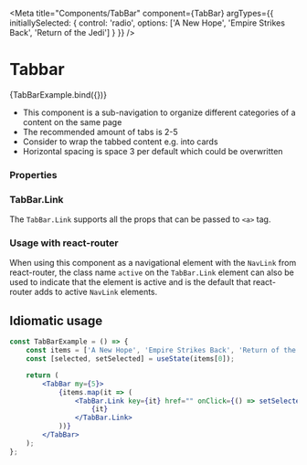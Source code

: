 
<Meta
    title="Components/TabBar"
    component={TabBar}
    argTypes={{
        initiallySelected: {
            control: 'radio',
            options: ['A New Hope', 'Empire Strikes Back', 'Return of the Jedi']
        }
    }}
/>

# Tabbar

<Canvas>
    <Story name="Default" args={{}}>
        {TabBarExample.bind({})}
    </Story>
</Canvas>

-   This component is a sub-navigation to organize different categories of a content on the same page
-   The recommended amount of tabs is 2-5
-   Consider to wrap the tabbed content e.g. into cards
-   Horizontal spacing is space 3 per default which could be overwritten

### Properties

<ArgsTable of={TabBar.Link} />
<StyledSystemLinks component="TabBar" supportedProps={['margin']} />

### TabBar.Link

The `TabBar.Link` supports all the props that can be passed to `<a>` tag.

### Usage with react-router

When using this component as a navigational element with the `NavLink` from react-router, the class name `active` on the
`TabBar.Link` element can also be used to indicate that the element is active and is the default that react-router adds
to active `NavLink` elements.

## Idiomatic usage

```jsx
const TabBarExample = () => {
    const items = ['A New Hope', 'Empire Strikes Back', 'Return of the Jedi'];
    const [selected, setSelected] = useState(items[0]);

    return (
        <TabBar my={5}>
            {items.map(it => (
                <TabBar.Link key={it} href="" onClick={() => setSelected(it)} selected={selected === it}>
                    {it}
                </TabBar.Link>
            ))}
        </TabBar>
    );
};
```
